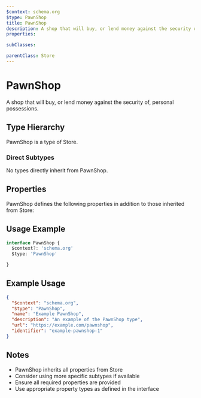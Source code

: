 ```yaml
---
$context: schema.org
$type: PawnShop
title: PawnShop
description: A shop that will buy, or lend money against the security of, personal possessions.
properties:

subClasses:

parentClass: Store
---
```


# PawnShop

A shop that will buy, or lend money against the security of, personal possessions.

## Type Hierarchy

PawnShop is a type of Store.

### Direct Subtypes

No types directly inherit from PawnShop.

## Properties

PawnShop defines the following properties in addition to those inherited from Store:



## Usage Example

```typescript
interface PawnShop {
  $context?: 'schema.org'
  $type: 'PawnShop'

}
```

## Example Usage

```json
{
  "$context": "schema.org",
  "$type": "PawnShop",
  "name": "Example PawnShop",
  "description": "An example of the PawnShop type",
  "url": "https://example.com/pawnshop",
  "identifier": "example-pawnshop-1"
}
```

## Notes

- PawnShop inherits all properties from Store
- Consider using more specific subtypes if available
- Ensure all required properties are provided
- Use appropriate property types as defined in the interface
